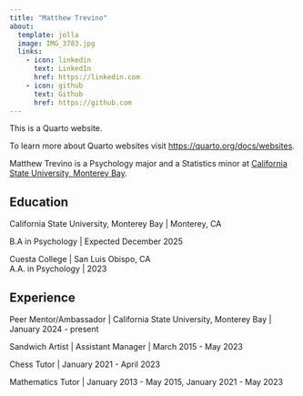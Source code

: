 ```yaml
---
title: "Matthew Trevino"
about:
  template: jolla
  image: IMG_3783.jpg
  links:
    - icon: linkedin
      text: LinkedIn
      href: https://linkedin.com
    - icon: github
      text: Github
      href: https://github.com
---
```


This is a Quarto website.

To learn more about Quarto websites visit <https://quarto.org/docs/websites>.

Matthew Trevino is a Psychology major and a Statistics minor at [California State University, Monterey Bay](http://csumb.edu/mathstat).

## Education

California State University, Monterey Bay \| Monterey, CA

B.A in Psychology \| Expected December 2025

Cuesta College \| San Luis Obispo, CA\
A.A. in Psychology \| 2023

## Experience

Peer Mentor/Ambassador \| California State University, Monterey Bay \| January 2024 - present

Sandwich Artist \| Assistant Manager \| March 2015 - May 2023

Chess Tutor \| January 2021 - April 2023

Mathematics Tutor \| January 2013 - May 2015, January 2021 - May 2023
